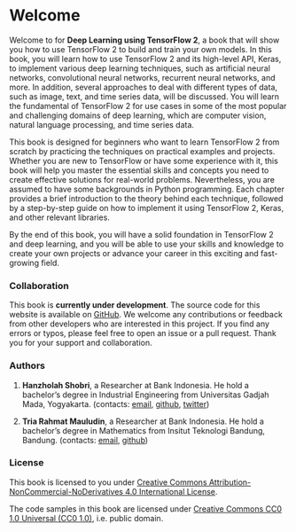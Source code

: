 # Welcome {.unnumbered}


Welcome to for **Deep Learning using TensorFlow 2**, a book that will show you how to use TensorFlow 2 to build and train your own models. In this book, you will learn how to use TensorFlow 2 and its high-level API, Keras, to implement various deep learning techniques, such as artificial neural networks, convolutional neural networks, recurrent neural networks, and more. In addition, several approaches to deal with different types of data, such as image, text, and time series data, will be discussed. You will learn the fundamental of TensorFlow 2 for use cases in some of the most popular and challenging domains of deep learning, which are computer vision, natural language processing, and time series data.

This book is designed for beginners who want to learn TensorFlow 2 from scratch by practicing the techniques on practical examples and projects. Whether you are new to TensorFlow or have some experience with it, this book will help you master the essential skills and concepts you need to create effective solutions for real-world problems. Nevertheless, you are assumed to have some backgrounds in Python programming. Each chapter provides a brief introduction to the theory behind each technique, followed by a step-by-step guide on how to implement it using TensorFlow 2, Keras, and other relevant libraries.

By the end of this book, you will have a solid foundation in TensorFlow 2 and deep learning, and you will be able to use your skills and knowledge to create your own projects or advance your career in this exciting and fast-growing field.

### Collaboration

This book is **currently under development**. The source code for this website is available on [GitHub](https://github.com/hanzholahs/tensorflow-for-deep-learning). We welcome any contributions or feedback from other developers who are interested in this project. If you find any errors or typos, please feel free to open an issue or a pull request. Thank you for your support and collaboration.

### Authors

1. **Hanzholah Shobri**, a Researcher at Bank Indonesia. He hold a bachelor's degree in Industrial Engineering from Universitas Gadjah Mada, Yogyakarta. (contacts: [email](mailto:hanzholahs@gmail.com), [github](https://github.com/hanzholahs), [twitter](https://twitter.com/hanzholah))

1. **Tria Rahmat Mauludin**, a Researcher at Bank Indonesia. He hold a bachelor's degree in Mathematics from Insitut Teknologi Bandung, Bandung. (contacts: [email](mailto:triarahmatm@gmail.com), [github](https://github.com/triarm))


### License

This book is licensed to you under [Creative Commons Attribution-NonCommercial-NoDerivatives 4.0 International License](https://creativecommons.org/licenses/by-nc-nd/4.0/).

The code samples in this book are licensed under [Creative Commons CC0 1.0 Universal (CC0 1.0)](https://creativecommons.org/publicdomain/zero/1.0/), i.e. public domain.